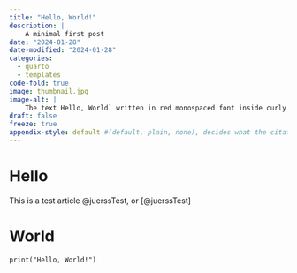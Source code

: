 ```yaml
---
title: "Hello, World!"
description: |
    A minimal first post
date: "2024-01-28"
date-modified: "2024-01-28"
categories:
  - quarto
  - templates
code-fold: true
image: thumbnail.jpg
image-alt: |
    The text Hello, World` written in red monospaced font inside curly braces on a grey background.
draft: false
freeze: true
appendix-style: default #(default, plain, none), decides what the citation looks like (I should change this allow customizing with paper citation)
---
```


# Hello
This is a test article @juerssTest, or [@juerssTest]

# World
```
print("Hello, World!")
```